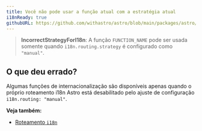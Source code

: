 ```yaml
---
title: Você não pode usar a função atual com a estratégia atual
i18nReady: true
githubURL: https://github.com/withastro/astro/blob/main/packages/astro/src/core/errors/errors-data.ts
---
```


> **IncorrectStrategyForI18n**: A função `FUNCTION_NAME` pode ser usada somente quando `i18n.routing.strategy` é configurado como `"manual"`.

## O que deu errado?
Algumas funções de internacionalização são disponíveis apenas quando o próprio roteamento i18n Astro está desabilitado pelo ajuste de configuração `i18n.routing: "manual"`.

**Veja também:**
-  [Roteamento `i18n`](/pt-br/guides/internationalization/#routing)

